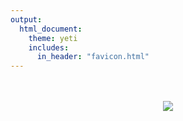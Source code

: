 ```yaml
---
output: 
  html_document:
    theme: yeti
    includes:
      in_header: "favicon.html" 
---
```

<br>
<br>
<center>![](./Images/covert.gif)</center>